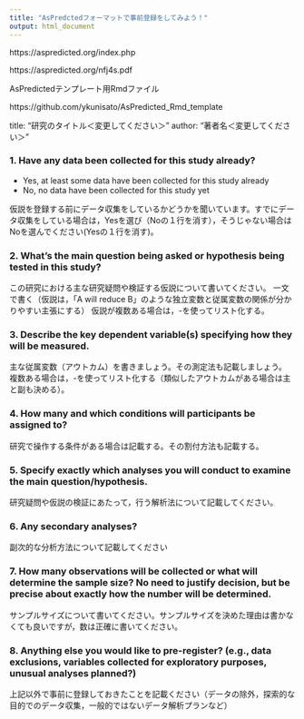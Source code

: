 ```yaml
---
title: "AsPredctedフォーマットで事前登録をしてみよう！"
output: html_document
---
```



https://aspredicted.org/index.php

https://aspredicted.org/nfj4s.pdf

AsPredictedテンプレート用Rmdファイル

https://github.com/ykunisato/AsPredicted_Rmd_template



title: "研究のタイトル＜変更してください＞"
author: "著者名＜変更してください＞"


### 1.	Have any data been collected for this study already? 
-	Yes, at least some data have been collected for this study already
-	No, no data have been collected for this study yet


仮説を登録する前にデータ収集をしているかどうかを聞いています。すでにデータ収集をしている場合は，Yesを選び（Noの１行を消す），そうじゃない場合はNoを選んでください(Yesの１行を消す)。


### 2.	What's the main question being asked or hypothesis being tested in this study? 
この研究における主な研究疑問や検証する仮説について書いてください。
一文で書く（仮説は，「A will reduce B」のような独立変数と従属変数の関係が分かりやすい主張にする）
仮説が複数ある場合は，-を使ってリスト化する。



### 3.	Describe the key dependent variable(s) specifying how they will be measured. 


主な従属変数（アウトカム）を書きましょう。その測定法も記載しましょう。
複数ある場合は，-を使ってリスト化する（類似したアウトカムがある場合は主と副も決める）。


### 4.	How many and which conditions will participants be assigned to? 
研究で操作する条件がある場合は記載する。その割付方法も記載する。


### 5.	Specify exactly which analyses you will conduct to examine the main question/hypothesis. 
研究疑問や仮説の検証にあたって，行う解析法について記載してください。


### 6.	Any secondary analyses? 
副次的な分析方法について記載してください


### 7.	How many observations will be collected or what will determine the sample size? No need to justify decision, but be precise about exactly how the number will be determined. 

サンプルサイズについて書いてください。サンプルサイズを決めた理由は書かなくても良いですが，数は正確に書いてください。

### 8.	Anything else you would like to pre-register? (e.g., data exclusions, variables collected for exploratory purposes, unusual analyses planned?) 
上記以外で事前に登録しておきたことを記載ください（データの除外，探索的な目的でのデータ収集，一般的ではないデータ解析プランなど）

